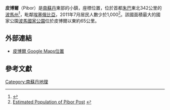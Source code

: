 {{noteTA
|1=zh-tw:皮波;zh:皮博爾;
}}
{{Infobox settlement
<!--See the Table at Infobox Settlement for all fields and descriptions of usage-->
<!-- Basic info ---------------->
|name = 皮博爾
|other_name =
|native_name = <!-- for cities whose native name is not in English -->
|nickname = 
|settlement_type =
|motto =
<!-- images and maps ----------->
|image_skyline = 
|imagesize = 
|image_caption = 
|image_flag = 
|flag_size =
|image_seal = 
|seal_size =
|image_shield = 
|shield_size =
|image_map = 
|mapsize =
|map_caption = 
|pushpin_map = South Sudan<!-- the name of a location map as per http://en.wikipedia.org/wiki/Template:Location_map -->
|pushpin_label_position =top
|pushpin_mapsize =300
|pushpin_map_caption =
<!-- Location ------------------>
|coordinates_display = inline,title
|coordinates_region = SD
|subdivision_type = 國家
|subdivision_name = {{flag|South Sudan}}
|subdivision_type1 = 州
|subdivision_name1 = [[波馬州|波馬州]]
|subdivision_type2 = 
|subdivision_name2 = 
|subdivision_type3 =
|subdivision_name3 = 
|<!-- Politics ----------------->
|government_footnotes =
|government_type =
|leader_title =
|leader_name =
|leader_title1 = <!-- for places with, say, both a mayor and a city manager -->
|leader_name1 =
|established_title = <!-- Settled -->
|established_date = 
<!-- Area --------------------->
|area_magnitude = 
|unit_pref =Imperial <!--Enter: Imperial, if Imperial (metric) is desired-->
|area_footnotes =
|area_total_km2 = <!-- ALL fields dealing with a measurements are subject to automatic unit conversion-->
|area_land_km2 = <!--See table @ Template:Infobox Settlement for details on automatic unit conversion-->
<!-- Population ----------------------->
|population_as_of = 2011年
|population_footnotes =
|population_note =
|population_total = 1000
|population_density_km2 =
|population_density_sq_mi =
|population_metro =
|population_density_metro_km2 =
|population_density_metro_sq_mi =
|population_blank1_title =Ethnicities
|population_blank1 =
|population_density_blank1_km2 = 
|population_density_blank1_sq_mi =
<!-- General information --------------->
|timezone =[[東非時間|東非時間]] 
|utc_offset = +3
|timezone_DST = 
|utc_offset_DST = 
|latd=06|latm=48 |lats=00 |latNS=N
|longd=33|longm=08|longs=00|longEW=E
|elevation_footnotes = <!--for references: use <ref> </ref> tags-->
|elevation_m = 
|elevation_ft =
<!-- Area/postal codes & others -------->
|postal_code_type = <!-- enter ZIP code, Postcode, Post code, Postal code... -->
|postal_code =
|area_code =
|blank_name =
|blank_info =
|blank1_name =
|blank1_info =
|website = 
|footnotes = 
}}

'''皮博爾'''（Pibor）是[[南蘇丹|南蘇丹]]東部的小鎮，座標位置{{Coord|6|48|N|33|8|E}}，位於首都[[朱巴|朱巴]]東北342公里的[[波馬州|波馬州]]<ref>{{Cite web |url=http://distancecalculator.globefeed.com/Sudan_Distance_Result.asp?fromplace=Juba%20()%20(Airport)%20&toplace=Pibor%20Post%20()&fromlat=4.872006&tolat=6.8&fromlng=31.601117&tolng=33.1333333 |title=Estimated Road Distance Between Juba And Pibor With Map |accessdate=2011-09-11 |archive-date=2012-06-05 |archive-url=https://web.archive.org/web/20120605112117/http://distancecalculator.globefeed.com/Sudan_Distance_Result.asp?fromplace=Juba%20()%20(Airport)%20&toplace=Pibor%20Post%20()&fromlat=4.872006&tolat=6.8&fromlng=31.601117&tolng=33.1333333 |dead-url=no }}</ref>，毗鄰[[埃塞俄比亞|埃塞俄比亞]]，2011年7月居民人數少於1,000<ref>[http://www.collinsmaps.com/maps/Sudan/Jonglei/Pibor-Post/P485750.00.aspx Estimated Population of Pibor Post] {{webarchive|url=https://web.archive.org/web/20111008220813/http://www.collinsmaps.com/maps/Sudan/Jonglei/Pibor-Post/P485750.00.aspx |date=2011-10-08 }}</ref>。該國面積最大的國家公園[[波馬國家公園|波馬國家公園]]位於皮博爾以東約65公里。

==外部連結==
* [http://maps.google.com/maps?q=6+48+00N,+33+08+00E&hl=en&ll=6.818376,33.127556&spn=0.065793,0.187626&sll=4.346411,43.022461&sspn=16.85337,31.289062&z=13 皮博爾 Google Maps位置]

==參考文獻==
{{reflist}}
 
[[Category:南蘇丹地理|Category:南蘇丹地理]]